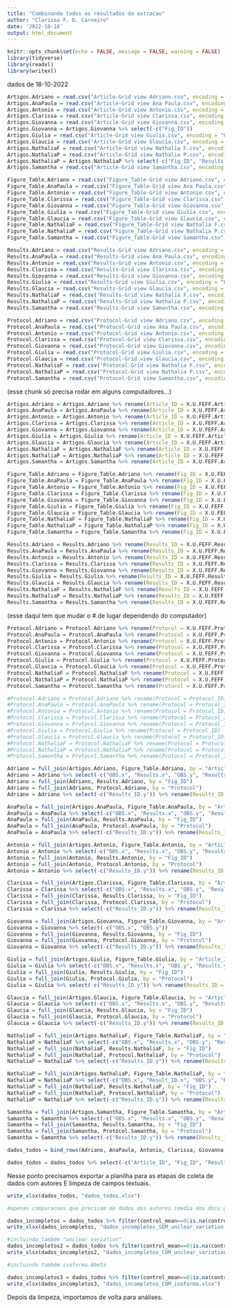 ```yaml
---
title: "Combinando todos os resultados da extracao"
author: "Clarissa F. D. Carneiro"
date: '2022-10-18'
output: html_document
---
```


```r
knitr::opts_chunk$set(echo = FALSE, message = FALSE, warning = FALSE)
library(tidyverse)
library(readxl)
library(writexl)
```

dados de 18-10-2022 
```r
Artigos.Adriano = read.csv("Article-Grid view Adriano.csv", encoding = "UTF-8")
Artigos.AnaPaula = read.csv("Article-Grid view Ana Paula.csv", encoding = "UTF-8")
Artigos.Antonio = read.csv("Article-Grid view Antonio.csv", encoding = "UTF-8")
Artigos.Clarissa = read.csv("Article-Grid view Clarissa.csv", encoding = "UTF-8")
Artigos.Giovanna = read.csv("Article-Grid view Giovanna.csv", encoding = "UTF-8")
Artigos.Giovanna = Artigos.Giovanna %>% select(-c("Fig_ID"))
Artigos.Giulia = read.csv("Article-Grid view Giulia.csv", encoding = "UTF-8")
Artigos.Glaucia = read.csv("Article-Grid view Glaucia.csv", encoding = "UTF-8")
Artigos.NathaliaF = read.csv("Article-Grid view Nathalia F.csv", encoding = "UTF-8")
Artigos.NathaliaP = read.csv("Article-Grid view Nathalia P.csv", encoding = "UTF-8")
Artigos.NathaliaP = Artigos.NathaliaP %>% select(-c("Fig_ID", "Results_ID..from.Result_ID."))
Artigos.Samantha = read.csv("Article-Grid view Samantha.csv", encoding = "UTF-8")

Figure_Table.Adriano = read.csv("Figure_Table-Grid view Adriano.csv", encoding = "UTF-8")
Figure_Table.AnaPaula = read.csv("Figure_Table-Grid view Ana Paula.csv", encoding = "UTF-8")
Figure_Table.Antonio = read.csv("Figure_Table-Grid view Antonio.csv", encoding = "UTF-8")
Figure_Table.Clarissa = read.csv("Figure_Table-Grid view Clarissa.csv", encoding = "UTF-8")
Figure_Table.Giovanna = read.csv("Figure_Table-Grid view Giovanna.csv", encoding = "UTF-8")
Figure_Table.Giulia = read.csv("Figure_Table-Grid view Giulia.csv", encoding = "UTF-8")
Figure_Table.Glaucia = read.csv("Figure_Table-Grid view Glaucia.csv", encoding = "UTF-8")
Figure_Table.NathaliaF = read.csv("Figure_Table-Grid view Nathalia F.csv", encoding = "UTF-8")
Figure_Table.NathaliaP = read.csv("Figure_Table-Grid view Nathalia P.csv", encoding = "UTF-8")
Figure_Table.Samantha = read.csv("Figure_Table-Grid view Samantha.csv", encoding = "UTF-8")

Results.Adriano = read.csv("Results-Grid view Adriano.csv", encoding = "UTF-8")
Results.AnaPaula = read.csv("Results-Grid view Ana Paula.csv", encoding = "UTF-8")
Results.Antonio = read.csv("Results-Grid view Antonio.csv", encoding = "UTF-8")
Results.Clarissa = read.csv("Results-Grid view Clarissa.csv", encoding = "UTF-8")
Results.Giovanna = read.csv("Results-Grid view Giovanna.csv", encoding = "UTF-8")
Results.Giulia = read.csv("Results-Grid view Giulia.csv", encoding = "UTF-8")
Results.Glaucia = read.csv("Results-Grid view Glaucia.csv", encoding = "UTF-8")
Results.NathaliaF = read.csv("Results-Grid view Nathalia F.csv", encoding = "UTF-8")
Results.NathaliaP = read.csv("Results-Grid view Nathalia P.csv", encoding = "UTF-8")
Results.Samantha = read.csv("Results-Grid view Samantha.csv", encoding = "UTF-8")

Protocol.Adriano = read.csv("Protocol-Grid view Adriano.csv", encoding = "UTF-8")
Protocol.AnaPaula = read.csv("Protocol-Grid view Ana Paula.csv", encoding = "UTF-8")
Protocol.Antonio = read.csv("Protocol-Grid view Antonio.csv", encoding = "UTF-8")
Protocol.Clarissa = read.csv("Protocol-Grid view Clarissa.csv", encoding = "UTF-8")
Protocol.Giovanna = read.csv("Protocol-Grid view Giovanna.csv", encoding = "UTF-8")
Protocol.Giulia = read.csv("Protocol-Grid view Giulia.csv", encoding = "UTF-8")
Protocol.Glaucia = read.csv("Protocol-Grid view Glaucia.csv", encoding = "UTF-8")
Protocol.NathaliaF = read.csv("Protocol-Grid view Nathalia F.csv", encoding = "UTF-8")
Protocol.NathaliaP = read.csv("Protocol-Grid view Nathalia P.csv", encoding = "UTF-8")
Protocol.Samantha = read.csv("Protocol-Grid view Samantha.csv", encoding = "UTF-8")

```
(esse chunk só precisa rodar em alguns computadores...)
```r
Artigos.Adriano = Artigos.Adriano %>% rename(Article_ID = X.U.FEFF.Article_ID)
Artigos.AnaPaula = Artigos.AnaPaula %>% rename(Article_ID = X.U.FEFF.Article_ID)
Artigos.Antonio = Artigos.Antonio %>% rename(Article_ID = X.U.FEFF.Article_ID)
Artigos.Clarissa = Artigos.Clarissa %>% rename(Article_ID = X.U.FEFF.Article_ID)
Artigos.Giovanna = Artigos.Giovanna %>% rename(Article_ID = X.U.FEFF.Article_ID)
Artigos.Giulia = Artigos.Giulia %>% rename(Article_ID = X.U.FEFF.Article_ID)
Artigos.Glaucia = Artigos.Glaucia %>% rename(Article_ID = X.U.FEFF.Article_ID)
Artigos.NathaliaF = Artigos.NathaliaF %>% rename(Article_ID = X.U.FEFF.Article_ID)
Artigos.NathaliaP = Artigos.NathaliaP %>% rename(Article_ID = X.U.FEFF.Article_ID)
Artigos.Samantha = Artigos.Samantha %>% rename(Article_ID = X.U.FEFF.Article_ID)

Figure_Table.Adriano = Figure_Table.Adriano %>% rename(Fig_ID = X.U.FEFF.Fig_ID)
Figure_Table.AnaPaula = Figure_Table.AnaPaula %>% rename(Fig_ID = X.U.FEFF.Fig_ID)
Figure_Table.Antonio = Figure_Table.Antonio %>% rename(Fig_ID = X.U.FEFF.Fig_ID)
Figure_Table.Clarissa = Figure_Table.Clarissa %>% rename(Fig_ID = X.U.FEFF.Fig_ID)
Figure_Table.Giovanna = Figure_Table.Giovanna %>% rename(Fig_ID = X.U.FEFF.Fig_ID)
Figure_Table.Giulia = Figure_Table.Giulia %>% rename(Fig_ID = X.U.FEFF.Fig_ID)
Figure_Table.Glaucia = Figure_Table.Glaucia %>% rename(Fig_ID = X.U.FEFF.Fig_ID)
Figure_Table.NathaliaF = Figure_Table.NathaliaF %>% rename(Fig_ID = X.U.FEFF.Fig_ID)
Figure_Table.NathaliaP = Figure_Table.NathaliaP %>% rename(Fig_ID = X.U.FEFF.Fig_ID)
Figure_Table.Samantha = Figure_Table.Samantha %>% rename(Fig_ID = X.U.FEFF.Fig_ID)

Results.Adriano = Results.Adriano %>% rename(Results_ID = X.U.FEFF.Results_ID)
Results.AnaPaula = Results.AnaPaula %>% rename(Results_ID = X.U.FEFF.Results_ID)
Results.Antonio = Results.Antonio %>% rename(Results_ID = X.U.FEFF.Results_ID)
Results.Clarissa = Results.Clarissa %>% rename(Results_ID = X.U.FEFF.Results_ID)
Results.Giovanna = Results.Giovanna %>% rename(Results_ID = X.U.FEFF.Results_ID)
Results.Giulia = Results.Giulia %>% rename(Results_ID = X.U.FEFF.Results_ID)
Results.Glaucia = Results.Glaucia %>% rename(Results_ID = X.U.FEFF.Results_ID)
Results.NathaliaF = Results.NathaliaF %>% rename(Results_ID = X.U.FEFF.Results_ID)
Results.NathaliaP = Results.NathaliaP %>% rename(Results_ID = X.U.FEFF.Results_ID)
Results.Samantha = Results.Samantha %>% rename(Results_ID = X.U.FEFF.Results_ID)
```
(esse daqui tem que mudar o # de lugar dependendo do computador)
```r
Protocol.Adriano = Protocol.Adriano %>% rename(Protocol = X.U.FEFF.Protocol_ID)
Protocol.AnaPaula = Protocol.AnaPaula %>% rename(Protocol = X.U.FEFF.Protocol_ID)
Protocol.Antonio = Protocol.Antonio %>% rename(Protocol = X.U.FEFF.Protocol_ID)
Protocol.Clarissa = Protocol.Clarissa %>% rename(Protocol = X.U.FEFF.Protocol_ID)
Protocol.Giovanna = Protocol.Giovanna %>% rename(Protocol = X.U.FEFF.Protocol_ID)
Protocol.Giulia = Protocol.Giulia %>% rename(Protocol = X.U.FEFF.Protocol_ID)
Protocol.Glaucia = Protocol.Glaucia %>% rename(Protocol = X.U.FEFF.Protocol_ID)
Protocol.NathaliaF = Protocol.NathaliaF %>% rename(Protocol = X.U.FEFF.Protocol_ID)
Protocol.NathaliaP = Protocol.NathaliaP %>% rename(Protocol = X.U.FEFF.Protocol_ID)
Protocol.Samantha = Protocol.Samantha %>% rename(Protocol = X.U.FEFF.Protocol_ID)

#Protocol.Adriano = Protocol.Adriano %>% rename(Protocol = Protocol_ID)
#Protocol.AnaPaula = Protocol.AnaPaula %>% rename(Protocol = Protocol_ID)
#Protocol.Antonio = Protocol.Antonio %>% rename(Protocol = Protocol_ID)
#Protocol.Clarissa = Protocol.Clarissa %>% rename(Protocol = Protocol_ID)
#Protocol.Giovanna = Protocol.Giovanna %>% rename(Protocol = Protocol_ID)
#Protocol.Giulia = Protocol.Giulia %>% rename(Protocol = Protocol_ID)
#Protocol.Glaucia = Protocol.Glaucia %>% rename(Protocol = Protocol_ID)
#Protocol.NathaliaF = Protocol.NathaliaF %>% rename(Protocol = Protocol_ID)
#Protocol.NathaliaP = Protocol.NathaliaP %>% rename(Protocol = Protocol_ID)
#Protocol.Samantha = Protocol.Samantha %>% rename(Protocol = Protocol_ID)
```
```r
Adriano = full_join(Artigos.Adriano, Figure_Table.Adriano, by = "Article_ID")
Adriano = Adriano %>% select(-c("OBS.x", "Results.x", "OBS.y", "Results.y"))
Adriano = full_join(Adriano, Results.Adriano, by = "Fig_ID")
Adriano = full_join(Adriano, Protocol.Adriano, by = "Protocol")
Adriano = Adriano %>% select(-c("Results_ID.y")) %>% rename(Results_ID = Results_ID.x)

AnaPaula = full_join(Artigos.AnaPaula, Figure_Table.AnaPaula, by = "Article_ID")
AnaPaula = AnaPaula %>% select(-c("OBS.x", "Results.x", "OBS.y", "Results.y"))
AnaPaula = full_join(AnaPaula, Results.AnaPaula, by = "Fig_ID")
AnaPaula = full_join(AnaPaula, Protocol.AnaPaula, by = "Protocol")
AnaPaula = AnaPaula %>% select(-c("Results_ID.y")) %>% rename(Results_ID = Results_ID.x)

Antonio = full_join(Artigos.Antonio, Figure_Table.Antonio, by = "Article_ID")
Antonio = Antonio %>% select(-c("OBS.x", "Results.x", "OBS.y", "Results.y"))
Antonio = full_join(Antonio, Results.Antonio, by = "Fig_ID")
Antonio = full_join(Antonio, Protocol.Antonio, by = "Protocol")
Antonio = Antonio %>% select(-c("Results_ID.y")) %>% rename(Results_ID = Results_ID.x)

Clarissa = full_join(Artigos.Clarissa, Figure_Table.Clarissa, by = "Article_ID")
Clarissa = Clarissa %>% select(-c("OBS.x", "Results.x", "OBS.y", "Results.y"))
Clarissa = full_join(Clarissa, Results.Clarissa, by = "Fig_ID")
Clarissa = full_join(Clarissa, Protocol.Clarissa, by = "Protocol")
Clarissa = Clarissa %>% select(-c("Results_ID.y")) %>% rename(Results_ID = Results_ID.x)

Giovanna = full_join(Artigos.Giovanna, Figure_Table.Giovanna, by = "Article_ID")
Giovanna = Giovanna %>% select(-c("OBS.x", "OBS.y"))
Giovanna = full_join(Giovanna, Results.Giovanna, by = "Fig_ID")
Giovanna = full_join(Giovanna, Protocol.Giovanna, by = "Protocol")
Giovanna = Giovanna %>% select(-c("Results_ID.y")) %>% rename(Results_ID = Results_ID.x)

Giulia = full_join(Artigos.Giulia, Figure_Table.Giulia, by = "Article_ID")
Giulia = Giulia %>% select(-c("OBS.x", "Results.x", "OBS.y", "Results.y"))
Giulia = full_join(Giulia, Results.Giulia, by = "Fig_ID")
Giulia = full_join(Giulia, Protocol.Giulia, by = "Protocol")
Giulia = Giulia %>% select(-c("Results_ID.y")) %>% rename(Results_ID = Results_ID.x)

Glaucia = full_join(Artigos.Glaucia, Figure_Table.Glaucia, by = "Article_ID")
Glaucia = Glaucia %>% select(-c("OBS.x", "Results.x", "OBS.y", "Results.y"))
Glaucia = full_join(Glaucia, Results.Glaucia, by = "Fig_ID")
Glaucia = full_join(Glaucia, Protocol.Glaucia, by = "Protocol")
Glaucia = Glaucia %>% select(-c("Results_ID.y")) %>% rename(Results_ID = Results_ID.x)

NathaliaF = full_join(Artigos.NathaliaF, Figure_Table.NathaliaF, by = "Article_ID")
NathaliaF = NathaliaF %>% select(-c("OBS.x", "Results.x", "OBS.y", "Results.y"))
NathaliaF = full_join(NathaliaF, Results.NathaliaF, by = "Fig_ID")
NathaliaF = full_join(NathaliaF, Protocol.NathaliaF, by = "Protocol")
NathaliaF = NathaliaF %>% select(-c("Results_ID.y")) %>% rename(Results_ID = Results_ID.x)

NathaliaP = full_join(Artigos.NathaliaP, Figure_Table.NathaliaP, by = "Article_ID")
NathaliaP = NathaliaP %>% select(-c("OBS.x", "Result_ID.x", "OBS.y", "Result_ID.y"))
NathaliaP = full_join(NathaliaP, Results.NathaliaP, by = "Fig_ID")
NathaliaP = full_join(NathaliaP, Protocol.NathaliaP, by = "Protocol")
NathaliaP = NathaliaP %>% select(-c("Results_ID.y")) %>% rename(Results_ID = Results_ID.x)

Samantha = full_join(Artigos.Samantha, Figure_Table.Samantha, by = "Article_ID")
Samantha = Samantha %>% select(-c("OBS.x", "Results.x", "OBS.y", "Results.y"))
Samantha = full_join(Samantha, Results.Samantha, by = "Fig_ID")
Samantha = full_join(Samantha, Protocol.Samantha, by = "Protocol")
Samantha = Samantha %>% select(-c("Results_ID.y")) %>% rename(Results_ID = Results_ID.x)

```


```r
dados_todos = bind_rows(Adriano, AnaPaula, Antonio, Clarissa, Giovanna, Giulia, Glaucia, NathaliaF, NathaliaP, Samantha)

dados_todos = dados_todos %>% select(-c("Article_ID", "Fig_ID", "Results_ID", "Protocol", "Date_results", "Date", "Results", "Article", "Field.15", "Field.16")) %>% filter(rayyan.key!="")
```

Nesse ponto precisamos exportar a planilha para as etapas de coleta de dados com autores E limpeza de campos textuais.

```r
write_xlsx(dados_todos, "dados_todos.xlsx")

#apenas comparacoes que precisam de dados dos autores (media dos dois grupos, variacao no tratado, n dos dos grupos)

dados_incompletos = dados_todos %>% filter(control_mean==0|is.na(control_mean)|treated_mean==0|is.na(treated_mean)|control_n==0|is.na(control_n)|treated_n==0|is.na(treated_n)|treated_variation==0|is.na(treated_variation))
write_xlsx(dados_incompletos, "dados_incompletos_SEM_unclear_variation.xlsx")

#incluindo também "unclear variation"
dados_incompletos2 = dados_todos %>% filter(control_mean==0|is.na(control_mean)|treated_mean==0|is.na(treated_mean)|control_n==0|is.na(control_n)|treated_n==0|is.na(treated_n)|treated_variation==0|is.na(treated_variation)|variation=="Unclear"|is.na(variation))
write_xlsx(dados_incompletos2, "dados_incompletos_COM_unclear_variation.xlsx")

#incluindo também isoforma Abeta

dados_incompletos3 = dados_todos %>% filter(control_mean==0|is.na(control_mean)|treated_mean==0|is.na(treated_mean)|control_n==0|is.na(control_n)|treated_n==0|is.na(treated_n)|treated_variation==0|is.na(treated_variation)|variation=="Unclear"|is.na(variation)|Abeta_sequence=="Not informed"|is.na(Abeta_sequence)|Abeta_sequence=="not reported")
write_xlsx(dados_incompletos3, "dados_incompletos_COM_isoforma.xlsx")


```

Depois da limpeza, importamos de volta para análises.
```r
```
